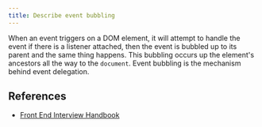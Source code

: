 ```yaml
---
title: Describe event bubbling
---
```


When an event triggers on a DOM element, it will attempt to handle the event if there is a listener attached, then the event is bubbled up to its parent and the same thing happens. This bubbling occurs up the element's ancestors all the way to the `document`. Event bubbling is the mechanism behind event delegation.

## References

- [Front End Interview Handbook](https://www.frontendinterviewhandbook.com/javascript-questions)
